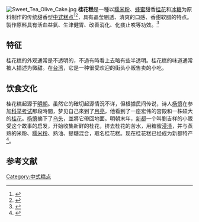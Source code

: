 [[File:Sweet_Tea_Olive_Cake.jpg|thumb]]
'''桂花糕'''是一種以[[糯米粉|糯米粉]]、[[蜂蜜|蜂蜜]]甜香[[桂花|桂花]]和[[冰糖|冰糖]]为原料制作的传统甜香型[[中式糕点|中式糕点]]<ref name="Hu2005">{{Cite book|last=Shiu-ying Hu|title=Food Plants of China|url=https://books.google.com/books?id=2OiYydyrsygC&pg=PA77|year=2005|publisher=Chinese University Press|isbn=978-962-996-229-6|page=77}}</ref><ref>{{Cite web |url=http://www.shanghaidaily.com/feature/ideal/Autumn-fragrance-osmanthus-oozes-depth/shdaily.shtml |title=Autumn fragrance osmanthus oozes depth |access-date=2020-10-02 |archive-date=2017-04-15 |archive-url=https://web.archive.org/web/20170415111849/http://www.shanghaidaily.com/feature/ideal/Autumn-fragrance-osmanthus-oozes-depth/shdaily.shtml |dead-url=no }}</ref>，具有晶莹剔透、清爽的口感、香甜软腊的特点。製作原料具有活血益氣、生津健胃、改善消化、化痰止咳等功效。<ref>{{Cite web |url=https://www.honestfoodtalks.com/zh/osmanthus-jelly-recipe/ |title=桂花糕 3步驟完成，簡單做法 |access-date=2021-04-04 |archive-date=2021-06-04 |archive-url=https://web.archive.org/web/20210604035747/https://www.honestfoodtalks.com/zh/osmanthus-jelly-recipe/ |dead-url=no }}</ref>

== 特征 ==
桂花糕的外观通常是不透明的，不過有時看上去略有些半透明。桂花糕的味道通常被人描述为微甜。在[[台湾|台湾]]，它是一种很受欢迎的街头小贩售卖的小吃。

== 饮食文化 ==
桂花糕起源于[[明朝|明朝]]。虽然它的確切起源情況不详，但根據民间传说，诗人[[杨慎|杨慎]]在参加[[科举考试|科举考试]]那段時間，梦见自己來到了[[月亮|月亮]]，他看到了一座宏伟的宫殿和一株硕大的[[桂花|桂花]]。[[杨慎|杨慎]]摘下了[[乌头|乌头]]，並將它帶回地面。明朝末年，[[新都|新都]]一个叫劉吉祥的小贩受这个故事的启发，开始收集新鲜的桂花，挤去桂花的苦水，用糖蜜[[浸渍|浸渍]]，并与蒸熟的米粉、[[糯米粉|糯米粉]]、熟油、提糖混合，取名桂花糕。现在桂花糕已经成为新都特产<ref>{{Cite web|title=桂花糕|url=http://www.xindu.gov.cn/xdq/xdms/2017-06/16/content_5cf0eb2d02024b4d906e36dfd5db9de0.shtml|accessdate=|author=成都市新都區人民政府|date=|format=|publisher=|language=}}{{Dead link}}</ref>。

== 参考文献 ==
{{Reflist}}

[[Category:中式糕点|Category:中式糕点]]
